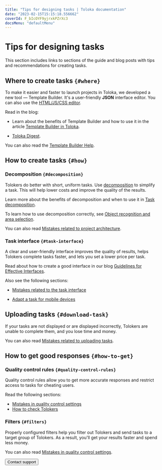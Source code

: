 ```yaml
---
title: "Tips for designing tasks | Toloka documentation"
date: "2023-02-15T15:15:18.556662"
coverId: F_bIcOYF9yjrxkPZrXc3
docsMenu: "defaultMenu"
---
```



# Tips for designing tasks

This section includes links to sections of the guide and blog posts with tips and recommendations for creating tasks.

## Where to create tasks `{#where}`
To make it easier and faster to launch projects in Toloka, we developed a new tool — Template Builder. It's a user-friendly **JSON** interface editor. You can also use the [HTML/JS/CSS editor](/docs/guide/spec).

Read in the blog:

- Learn about the benefits of Template Builder and how to use it in the article [Template Builder in Toloka](https://toloka.ai/blog/template-builder).

- [Toloka Digest](https://toloka.ai/blog/toloka-digest).

You can also read the [Template Builder Help](/docs/template-builder/).

## How to create tasks `{#how}`
### Decomposition `{#decomposition}`
Tolokers do better with short, uniform tasks. Use [decomposition](/docs/glossary#decomposition) to simplify a task. This will help lower costs and improve the quality of the results.

Learn more about the benefits of decomposition and when to use it in [Task decomposition](/docs/guide/solution-architecture).

To learn how to use decomposition correctly, see [Object recognition and area selection](/docs/tutorials/image-segmentation-overview).

You can also read [Mistakes related to project architecture](/docs/guide/frequent-customer-errors#mistakes-architecture).

### Task interface `{#task-interface}`

A clear and user-friendly interface improves the quality of results, helps Tolokers complete tasks faster, and lets you set a lower price per task.

Read about how to create a good interface in our blog [Guidelines for Effective Interfaces](https://toloka.ai/blog/effective-interface).

Also see the following sections:

- [Mistakes related to the task interface](/docs/guide/frequent-customer-errors#interface-mistakes)

- [Adapt a task for mobile devices](/docs/guide/mobile)

## Uploading tasks `{#download-task}`

If your tasks are not displayed or are displayed incorrectly, Tolokers are unable to complete them, and you lose time and money.

You can also read [Mistakes related to uploading tasks](/docs/guide/frequent-customer-errors#loading-tasks-mistakes).

## How to get good responses `{#how-to-get}`

### Quality control rules `{#quality-control-rules}`

Quality control rules allow you to get more accurate responses and restrict access to tasks for cheating users.

Read the following sections:

- [Mistakes in quality control settings](/docs/guide/frequent-customer-errors#quality-control-mistakes)
- [How to check Tolokers](/docs/guide/check-performers)

### Filters `{#filters}`
Properly configured filters help you filter out Tolokers and send tasks to a target group of Tolokers. As a result, you'll get your results faster and spend less money.

You can also read [Mistakes in quality control settings](/docs/guide/frequent-customer-errors).

<Button themeColor="light" view="default" size="l" type="link" url="/docs/guide/troubleshooting/support?form-source=guide-tips">Contact support</Button>
